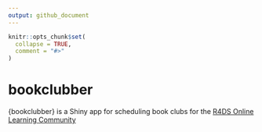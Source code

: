 ```yaml
---
output: github_document
---
```


<!-- README.md is generated from README.Rmd. Please edit that file -->

```r
knitr::opts_chunk$set(
  collapse = TRUE,
  comment = "#>"
)
```

# bookclubber

<!-- badges: start -->
<!-- badges: end -->

{bookclubber} is a Shiny app for scheduling book clubs for the [R4DS Online Learning Community](https://r4ds.io/)
